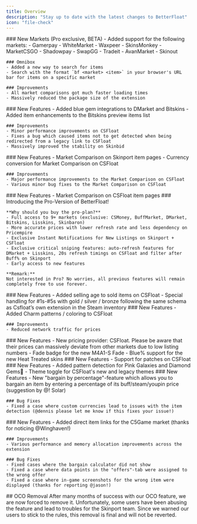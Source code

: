 ```yaml
---
title: Overview
description: "Stay up to date with the latest changes to BetterFloat"
icon: "file-check"
---
```


<Update label="v3.2.0" description="2025-06-26">
    ### New Markets (Pro exclusive, BETA)
    - Added support for the following markets:
        - Gamerpay
        - WhiteMarket
        - Waxpeer
        - SkinsMonkey
        - MarketCSGO
        - Shadowpay
        - SwapGG
        - Tradeit
        - AvanMarket
        - Skinout

    ### Omnibox
    - Added a new way to search for items
    - Search with the format `bf <market> <item>` in your browser's URL bar for items on a specific market

    ### Improvements
    - All market comparisons got much faster loading times
    - Massively reduced the package size of the extension

</Update>

<Update label="v3.1.8" description="2025-03-07">
    ### New Features
    - Added blue gem integrations to DMarket and Bitskins
    - Added item enhancements to the Bitskins preview items list

    ### Improvements
    - Minor performance improvements on CSFloat
    - Fixes a bug which caused items not to get detected when being redirected from a legacy link to CSFloat
    - Massively improved the stability on Skinbid

</Update>
<Update label="v3.1.4" description="2025-03-02">
    ### New Features
    - Market Comparison on Skinport item pages
    - Currency conversion for Market Comparison on CSFloat

    ### Improvements
    - Major performance improvements to the Market Comparison on CSFloat
    - Various minor bug fixes to the Market Comparison on CSFloat

</Update>
<Update label="v3.1.0" description="2025-02-22">
    ### New Features
    - Market Comparison on CSFloat item pages
</Update>
<Update label="v3.0.0" description="2025-01-19">
    ### Introducing the Pro-Version of BetterFloat!
    
    **Why should you buy the pro-plan?**
    - Full access to 9+ markets (exclusive: CSMoney, BuffMarket, DMarket, Bitskins, Lisskins, Skinbaron)
    - More accurate prices with lower refresh rate and less dependency on Pricempire
    - Exclusive Instant Notifications for New Listings on Skinport + CSFloat
    - Exclusive critical sniping features: auto-refresh features for DMarket + Lisskins, 20s refresh timings on CSFloat and filter after Buff% on Skinport
    - Early access to new features

    **Remark:**
    Not interested in Pro? No worries, all previous features will remain completely free to use forever.

</Update>
<Update label="v2.8.6" description="2024-11-12">
    ### New Features
    - Added selling age to sold items on CSFloat
    - Special handling for #1s-#5s with gold / silver / bronze following the same schema as Csfloat’s own extension in the Steam inventory
</Update>
<Update label="v2.8.0" description="2024-10-18">
    ### New Features
    - Added Charm patterns / coloring to CSFloat

    ### Improvements
    - Reduced network traffic for prices

</Update>
<Update label="v2.7.9" description="2024-10-10">
    ### New Features
    - New pricing provider: CSFloat. Please be aware that their prices can massively deviate from other markets due to low listing numbers
    - Fade badge for the new M4A1-S Fade
    - Blue% support for the new Heat Treated skins
</Update>
<Update label="v2.7.4" description="2024-08-26">
    ### New Features
    - Support for patches on CSFloat
</Update>
<Update label="v2.7.3" description="2024-08-10">
    ### New Features
    - Added pattern detection for Pink Galaxies and Diamond Gems💎
    - Theme toggle for CSFloat's new and legacy themes
</Update>
<Update label="v2.7.1" description="2024-07-20">
    ### New Features
    - New "bargain by percentage"-feature which allows you to bargain an item by entering a percentage of its buff/steam/youpin price (suggestion by @! Solar)

    ### Bug Fixes
    - Fixed a case where custom currencies lead to issues with the item detection (@dennis please let me know if this fixes your issue!)

</Update>
<Update label="v2.7.0" description="2024-07-16">
    ### New Features
    - Added direct item links for the C5Game market (thanks for noticing @Winghaven!)

    ### Improvements
    - Various performance and memory allocation improvements across the extension

    ### Bug Fixes
    - Fixed cases where the bargain calculator did not show
    - Fixed a case where data points in the "offers"-tab were assigned to the wrong offer
    - Fixed a case where in-game screenshots for the wrong item were displayed (thanks for reporting @jason!)

</Update>
<Update label="v2.5.10" description="2024-06-18">
    ## OCO Removal
    After many months of success with our OCO feature, we are now forced to remove it. Unfortunately, some users have been abusing the feature and lead to troubles for the Skinport team. Since we warned our users to stick to the rules, this removal is final and will not be reverted.
</Update>
